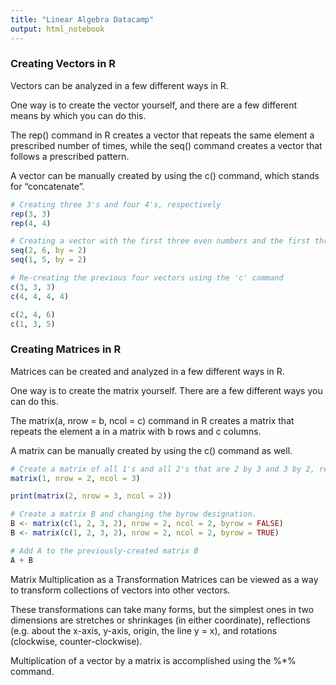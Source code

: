 ```yaml
---
title: "Linear Algebra Datacamp"
output: html_notebook
---
```


### Creating Vectors in R
Vectors can be analyzed in a few different ways in R.

One way is to create the vector yourself, and there are a few different means by which you can do this.

The rep() command in R creates a vector that repeats the same element a prescribed number of times, while the seq() command creates a vector that follows a prescribed pattern.

A vector can be manually created by using the c() command, which stands for "concatenate".

```r
# Creating three 3's and four 4's, respectively
rep(3, 3)
rep(4, 4)

# Creating a vector with the first three even numbers and the first three odd numbers
seq(2, 6, by = 2)
seq(1, 5, by = 2)

# Re-creating the previous four vectors using the 'c' command
c(3, 3, 3)
c(4, 4, 4, 4)

c(2, 4, 6)
c(1, 3, 5)
```

### Creating Matrices in R
Matrices can be created and analyzed in a few different ways in R.

One way is to create the matrix yourself. There are a few different ways you can do this.

The matrix(a, nrow = b, ncol = c) command in R creates a matrix that repeats the element a in a matrix with b rows and c columns.

A matrix can be manually created by using the c() command as well.

```r
# Create a matrix of all 1's and all 2's that are 2 by 3 and 3 by 2, respectively
matrix(1, nrow = 2, ncol = 3)

print(matrix(2, nrow = 3, ncol = 2))

# Create a matrix B and changing the byrow designation.
B <- matrix(c(1, 2, 3, 2), nrow = 2, ncol = 2, byrow = FALSE)
B <- matrix(c(1, 2, 3, 2), nrow = 2, ncol = 2, byrow = TRUE)

# Add A to the previously-created matrix B
A + B
```
Matrix Multiplication as a Transformation
Matrices can be viewed as a way to transform collections of vectors into other vectors.

These transformations can take many forms, but the simplest ones in two dimensions are stretches or shrinkages (in either coordinate), reflections (e.g. about the x-axis, y-axis, origin, the line y = x), and rotations (clockwise, counter-clockwise).

Multiplication of a vector by a matrix is accomplished using the %*% command.

```r

```

